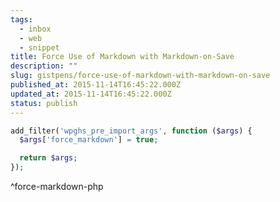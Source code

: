 ```yaml
---
tags:
  - inbox
  - web
  - snippet
title: Force Use of Markdown with Markdown-on-Save
description: ""
slug: gistpens/force-use-of-markdown-with-markdown-on-save
published_at: 2015-11-14T16:45:22.000Z
updated_at: 2015-11-14T16:45:22.000Z
status: publish
---
```

```php title="force-markdown.php"
add_filter('wpghs_pre_import_args', function ($args) {
  $args['force_markdown'] = true;

  return $args;
});
```

^force-markdown-php
